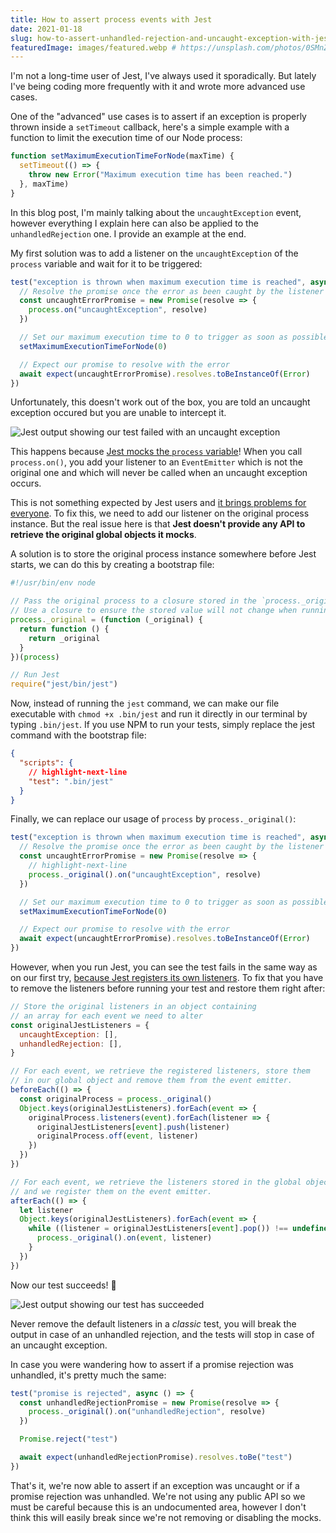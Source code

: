 ```yaml
---
title: How to assert process events with Jest
date: 2021-01-18
slug: how-to-assert-unhandled-rejection-and-uncaught-exception-with-jest
featuredImage: images/featured.webp # https://unsplash.com/photos/0SMnZekfR5k
---
```


I'm not a long-time user of Jest, I've always used it sporadically. But lately I've being coding more frequently with it and wrote more advanced use cases.

One of the "advanced" use cases is to assert if an exception is properly thrown inside a `setTimeout` callback, here's a simple example with a function to limit the execution time of our Node process:

```js
function setMaximumExecutionTimeForNode(maxTime) {
  setTimeout(() => {
    throw new Error("Maximum execution time has been reached.")
  }, maxTime)
}
```

<Note>

In this blog post, I'm mainly talking about the `uncaughtException` event, however everything I explain here can also be applied to the `unhandledRejection` one. I provide an example at the end.

</Note>

My first solution was to add a listener on the `uncaughtException` of the `process` variable and wait for it to be triggered:

```js
test("exception is thrown when maximum execution time is reached", async () => {
  // Resolve the promise once the error as been caught by the listener
  const uncaughtErrorPromise = new Promise(resolve => {
    process.on("uncaughtException", resolve)
  })

  // Set our maximum execution time to 0 to trigger as soon as possible
  setMaximumExecutionTimeForNode(0)

  // Expect our promise to resolve with the error
  await expect(uncaughtErrorPromise).resolves.toBeInstanceOf(Error)
})
```

Unfortunately, this doesn't work out of the box, you are told an uncaught exception occured but you are unable to intercept it.

<MaxWidth max={632}>

![Jest output showing our test failed with an uncaught exception](images/jest-error.webp)

</MaxWidth>

This happens because [Jest mocks the `process` variable](https://github.com/facebook/jest/blob/f0dc9932cba828a1c51ef842c00c1ca51b7f2796/packages/jest-util/src/installCommonGlobals.ts#L19)! When you call `process.on()`, you add your listener to an `EventEmitter` which is not the original one and which will never be called when an uncaught exception occurs.

This is not something expected by Jest users and [it brings problems for everyone](https://github.com/facebook/jest/issues/5620). To fix this, we need to add our listener on the original process instance. But the real issue here is that **Jest doesn't provide any API to retrieve the original global objects it mocks**.

A solution is to store the original process instance somewhere before Jest starts, we can do this by creating a bootstrap file:

```js
#!/usr/bin/env node

// Pass the original process to a closure stored in the `process._original` property.
// Use a closure to ensure the stored value will not change when running tests.
process._original = (function (_original) {
  return function () {
    return _original
  }
})(process)

// Run Jest
require("jest/bin/jest")
```

Now, instead of running the `jest` command, we can make our file executable with `chmod +x .bin/jest` and run it directly in our terminal by typing `.bin/jest`. If you use NPM to run your tests, simply replace the jest command with the bootstrap file:

```json
{
  "scripts": {
    // highlight-next-line
    "test": ".bin/jest"
  }
}
```

Finally, we can replace our usage of `process` by `process._original()`:

```js
test("exception is thrown when maximum execution time is reached", async () => {
  // Resolve the promise once the error as been caught by the listener
  const uncaughtErrorPromise = new Promise(resolve => {
    // highlight-next-line
    process._original().on("uncaughtException", resolve)
  })

  // Set our maximum execution time to 0 to trigger as soon as possible
  setMaximumExecutionTimeForNode(0)

  // Expect our promise to resolve with the error
  await expect(uncaughtErrorPromise).resolves.toBeInstanceOf(Error)
})
```

However, when you run Jest, you can see the test fails in the same way as on our first try, [because Jest registers its own listeners](https://github.com/facebook/jest/blob/f0dc9932cba828a1c51ef842c00c1ca51b7f2796/packages/jest-circus/src/globalErrorHandlers.ts#L23-L24). To fix that you have to remove the listeners before running your test and restore them right after:

```js
// Store the original listeners in an object containing
// an array for each event we need to alter
const originalJestListeners = {
  uncaughtException: [],
  unhandledRejection: [],
}

// For each event, we retrieve the registered listeners, store them
// in our global object and remove them from the event emitter.
beforeEach(() => {
  const originalProcess = process._original()
  Object.keys(originalJestListeners).forEach(event => {
    originalProcess.listeners(event).forEach(listener => {
      originalJestListeners[event].push(listener)
      originalProcess.off(event, listener)
    })
  })
})

// For each event, we retrieve the listeners stored in the global object
// and we register them on the event emitter.
afterEach(() => {
  let listener
  Object.keys(originalJestListeners).forEach(event => {
    while ((listener = originalJestListeners[event].pop()) !== undefined) {
      process._original().on(event, listener)
    }
  })
})
```

Now our test succeeds! 🎉

<MaxWidth max={600}>

![Jest output showing our test has succeeded](images/jest-success.webp)

</MaxWidth>

<Warning>

Never remove the default listeners in a _classic_ test, you will break the output in case of an unhandled rejection, and the tests will stop in case of an uncaught exception.

</Warning>

In case you were wandering how to assert if a promise rejection was unhandled, it's pretty much the same:

```js
test("promise is rejected", async () => {
  const unhandledRejectionPromise = new Promise(resolve => {
    process._original().on("unhandledRejection", resolve)
  })

  Promise.reject("test")

  await expect(unhandledRejectionPromise).resolves.toBe("test")
})
```

That's it, we're now able to assert if an exception was uncaught or if a promise rejection was unhandled. We're not using any public API so we must be careful because this is an undocumented area, however I don't think this will easily break since we're not removing or disabling the mocks.
